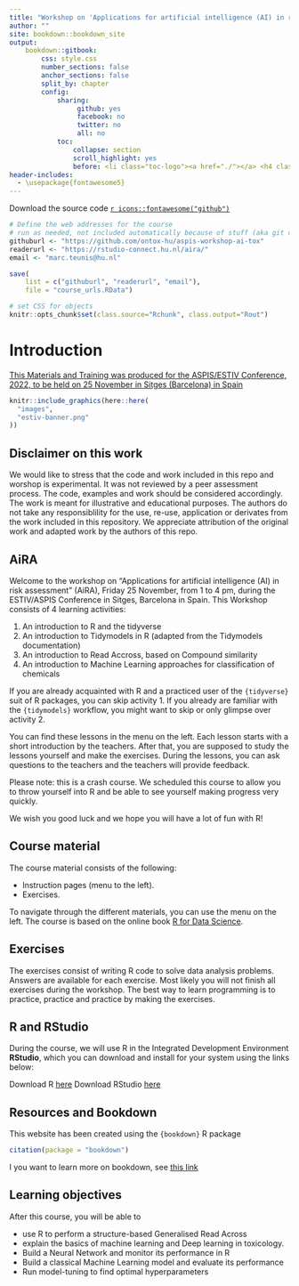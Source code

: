 ```yaml
---
title: "Workshop on 'Applications for artificial intelligence (AI) in risk assessment' (AiRA)"
author: ""
site: bookdown::bookdown_site
output: 
    bookdown::gitbook:
        css: style.css
        number_sections: false
        anchor_sections: false
        split_by: chapter
        config:
            sharing:
                 github: yes
                 facebook: no
                 twitter: no
                 all: no
            toc:
                collapse: section
                scroll_highlight: yes
                before: <li class="toc-logo"><a href="./"></a> <h4 class=".paddingtitel ">AI in Risk Assessment (AiRA) </h2></li>
header-includes:
  - \usepackage{fontawesome5}
---
```


Download the source code [`r icons::fontawesome("github")`](https://github.com/ontox-hu/aspis-workshop-ai-tox)


```r
# Define the web addresses for the course
# run as needed, not included automatically because of stuff (aka git complains)
githuburl <- "https://github.com/ontox-hu/aspis-workshop-ai-tox"
readerurl <- "https://rstudio-connect.hu.nl/aira/"
email <- "marc.teunis@hu.nl"

save(
    list = c("githuburl", "readerurl", "email"), 
    file = "course_urls.RData")
```


```r
# set CSS for objects
knitr::opts_chunk$set(class.source="Rchunk", class.output="Rout")
```

# Introduction {-}

[This Materials and Training was produced for the ASPIS/ESTIV Conference, 2022, to be held on 25 November in Sitges (Barcelona) in Spain](https://estiv.org/congress2022/)

```r
knitr::include_graphics(here::here(
  "images",
  "estiv-banner.png"
))
```

## Disclaimer on this work
We would like to stress that the code and work included in this repo and worshop is experimental. It was not reviewed by a peer assessment process. The code, examples and work should be considered accordingly. The work is meant for illustrative and educational purposes. The authors do not take any responsiblility for the use, re-use, application or derivates from the work included in this repository. We appreciate attribution of the original work and adapted work by the authors of this repo.

## AiRA
Welcome to the workshop on "Applications for artificial intelligence (AI) in risk assessment" (AiRA), Friday 25 November, from 1 to 4 pm, during the ESTIV/ASPIS Conference in Sitges, Barcelona in Spain. This Workshop consists of 4 learning activities:

 1. An introduction to R and the tidyverse
 1. An introduction to Tidymodels in R (adapted from the Tidymodels documentation)
 1. An introduction to Read Accross, based on Compound similarity
 1. An introduction to Machine Learning approaches for classification of chemicals

If you are already acquainted with R and a practiced user of the `{tidyverse}` suit of R packages, you can skip activity 1. 
If you already are familiar with the `{tidymodels}` workflow, you might want to skip or only glimpse over activity 2.


You can find these lessons in the menu on the left. Each lesson starts with a short introduction by the teachers. After that, you are supposed to study the lessons yourself and make the exercises. During the lessons, you can ask questions to the teachers and the teachers will provide feedback. 

Please note: this is a crash course. We scheduled this course to allow you to throw yourself into R and be able to see yourself making progress very quickly. 

We wish you good luck and we hope you will have a lot of fun with R!

##

## Course material

The course material consists of the following:

- Instruction pages (menu to the left). 
- Exercises.

To navigate through the different materials, you can use the menu on the left. The course is based on the online book [R for Data Science](https://r4ds.had.co.nz/index.html).


## Exercises

The exercises consist of writing R code to solve data analysis problems. Answers are available for each exercise. Most likely you will not finish all exercises during the workshop. The best way to learn programming is to practice, practice and practice by making the exercises. 

## R and RStudio

During the course, we will use R in the Integrated Development Environment  **RStudio**, which you can download and install for your system using the links below:

Download R [here](https://cran.r-project.org/)
Download RStudio [here](https://posit.co/download/rstudio-desktop/)

## Resources and Bookdown
This website has been created using the `{bookdown}` R package
```r
citation(package = "bookdown")
```
I you want to learn more on bookdown, see [this link](https://bookdown.org/)

## Learning objectives

After this course, you will be able to 

- use R to perform a structure-based Generalised Read Across
- explain the basics of machine learning and Deep learning in toxicology.
- Build a Neural Network and monitor its performance in R
- Build a classical Machine Learning model and evaluate its performance
- Run model-tuning to find optimal hyperparameters 
